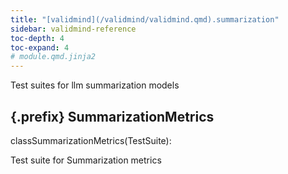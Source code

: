 ```yaml
---
title: "[validmind](/validmind/validmind.qmd).summarization"
sidebar: validmind-reference
toc-depth: 4
toc-expand: 4
# module.qmd.jinja2
---
```


<!-- docstring.jinja2 -->

Test suites for llm summarization models

<!-- class.qmd.jinja2 -->

## {.prefix} SummarizationMetrics

<!-- signatures.jinja2 -->

::: {.signature}

<span class="kw">class</span><span class="name">SummarizationMetrics</span>(<span class="base">TestSuite</span>):

:::

<!-- docstring.jinja2 -->

Test suite for Summarization metrics
